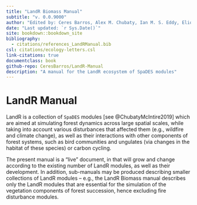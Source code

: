 ```yaml
---
title: "LandR Biomass Manual"
subtitle: "v. 0.0.9000"
author: "Edited by: Ceres Barros, Alex M. Chubaty, Ian M. S. Eddy, Eliot J. B. McIntire"
date: "Last updated: `r Sys.Date()`"
site: bookdown::bookdown_site
bibliography:
  - citations/references_LandRManual.bib
csl: citations/ecology-letters.csl
link-citations: true
documentclass: book
github-repo: CeresBarros/LandR-Manual
description: "A manual for the LandR ecosystem of SpaDES modules"
---
```


<!-- manual version TODO: link to date and commit of manual/project repo -->

# LandR Manual

LandR is a collection of `SpaDES` modules [see @ChubatyMcIntire2019] which are aimed at simulating forest dynamics across large spatial scales, while taking into account various disturbances that affected them (e.g., wildfire and climate change), as well as their interactions with other components of forest systems, such as bird communities and ungulates (via changes in the habitat of these species) or carbon cycling.

The present manual is a "live" document, in that will grow and change according to the existing number of LandR modules, as well as their development. In addition, sub-manuals may be produced describing smaller collections of LandR modules -- e.g., the LandR Biomass manual describes only the LandR modules that are essential for the simulation of the vegetation components of forest succession, hence excluding fire disturbance modules.


<!--chapter:end:index.Rmd-->

